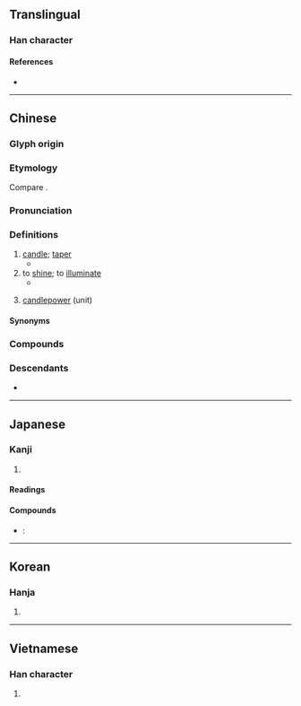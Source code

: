 {{also|烛}}
{{character info}}
==Translingual==

===Han character===
{{Han char|rn=86|rad=火|as=13|sn=17|four=96827|canj=FWLI|ids=⿰火蜀}}

====References====
* {{Han ref|kx=0685.110|dkj=19480|dj=1098.030|hdz=32241.020|uh=71ED|ud=29165|bh=C0EB|bd=49387}}

----

==Chinese==
{{zh-forms|s=烛}}

===Glyph origin===
{{Han etym}}

===Etymology===
Compare {{cog|bo|དུགས་པ||to make warm, to warm, to light}}.

===Pronunciation===
{{zh-pron
|m=zhú
|c=zuk1
|h=pfs=chuk
|md=ciók
|mn=qz:chiak/tw,xm,zz:chek/qz,tw,xm,zz:chiok
|mn_note=chiak/chek - vernacular; chiok - literary
|mn-t=zêg4
|w=4tsoq
|mc=y
|oc=y
|cat=n,v
}}

===Definitions===
{{zh-hanzi}}

# [[candle]]; [[taper]]
#* {{zh-x|樂正 子 春 坐 於 床 下，曾 元、曾 申 坐 於 足，童子 隅 坐 而 執 '''燭'''。|tr=Yuèzhèng Zǐ-Chūn zuò yú chuáng xià, Zēng Yuán, Zēng Shēn zuò yú zú, tóngzǐ yú zuò ér zhí zhú. |Director of Music Zi-chun was sitting by the side of the couch; Zeng Yuan and Zeng Shen were sitting at (their father's) feet; and there was a lad sitting in a corner holding a '''torch'''.|ref=Liji}}
# to [[shine]]; to [[illuminate]]
#* {{zh-x|明哲 煌 煌，旁 '''燭''' 無疆，遜 於 不虞，以 保 天命，譔《問 明》。|When wisdom is splendid and bright, '''shining''' everywhere without limit, one may avoid unforeseen dangers and protect his Heaven-decreed destiny. Thus, I have written "Asking about Seeing Clearly."|ref=Fayan}}
# {{lb|zh|Taiwanese Min Nan}} [[candlepower]] (unit)

====Synonyms====
{{zh-dial|蠟燭}}

===Compounds===
{{zh-der|蠟燭|燭火|燭光|燭照|火燭|燭架|燭臺|香燭|風燭|風燭殘年|陰陽燭}}

===Descendants===
* {{desc|pcc|xugt||candle|bor=1}}

----

==Japanese==

===Kanji===
{{ja-kanji|grade=|rs=火13}}

# {{rfdef|ja|sort=火13}}

====Readings====
{{ja-readings
|goon=そく
|kanon=しょく
|kun=ともしび-
}}

====Compounds====
* {{ja-r|蝋燭|ろうそく}}: {{l|en|candle}}

----

==Korean==

===Hanja===
{{ko-hanja|hangeul=촉}}

# {{rfdef|ko|sort=火13}}

----

==Vietnamese==

===Han character===
{{vi-readings|reading=đuốc, chúc|rs=火13}}

# {{rfdef|vi|sort=火13}}